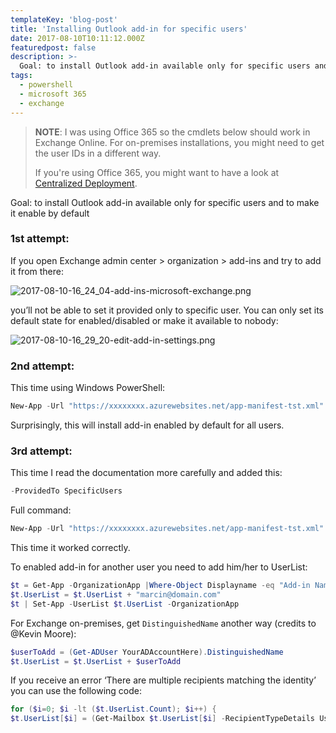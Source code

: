```yaml
---
templateKey: 'blog-post'
title: 'Installing Outlook add-in for specific users'
date: 2017-08-10T10:11:12.000Z
featuredpost: false
description: >-
  Goal: to install Outlook add-in available only for specific users and to make it enable by default
tags:
  - powershell 
  - microsoft 365
  - exchange
---
```


> **NOTE**: I was using Office 365 so the cmdlets below should work in Exchange Online. For on-premises installations, you might need to get the user IDs in a different way.
>
> If you're using Office 365, you might want to have a look at [Centralized Deployment](https://docs.microsoft.com/en-us/office/dev/add-ins/publish/centralized-deployment).

Goal: to install Outlook add-in available only for specific users and to make it enable by default

### 1st attempt:

If you open Exchange admin center > organization > add-ins and try to add it from there:

![2017-08-10-16_24_04-add-ins-microsoft-exchange.png](../../img/posts/2017-08-10-16_24_04-add-ins-microsoft-exchange.png)

you’ll not be able to set it provided only to specific user. You can only set its default state for enabled/disabled or make it available to nobody:

![2017-08-10-16_29_20-edit-add-in-settings.png](../../img/posts/2017-08-10-16_29_20-edit-add-in-settings.png)

<!--more-->

### 2nd attempt:

This time using Windows PowerShell:
``` powershell	
New-App -Url "https://xxxxxxxx.azurewebsites.net/app-manifest-tst.xml" -OrganizationApp -UserList robert@domain.com,peter@domain.com -DefaultStateForUser Enabled
```
Surprisingly, this will install add-in enabled by default for all users.

### 3rd attempt:

This time I read the documentation more carefully and added this:
``` powershell	
-ProvidedTo SpecificUsers
```
Full command:
``` powershell
New-App -Url "https://xxxxxxxx.azurewebsites.net/app-manifest-tst.xml" -OrganizationApp -UserList robert@domain.com,piotr@domain.com -DefaultStateForUser Enabled -ProvidedTo SpecificUsers
```
This time it worked correctly.

To enabled add-in for another user you need to add him/her to UserList:
``` powershell	
$t = Get-App -OrganizationApp |Where-Object Displayname -eq "Add-in Name"
$t.UserList = $t.UserList + "marcin@domain.com"
$t | Set-App -UserList $t.UserList -OrganizationApp
```
For Exchange on-premises, get `DistinguishedName` another way (credits to @Kevin Moore):
``` powershell
$userToAdd = (Get-ADUser YourADAccountHere).DistinguishedName
$t.UserList = $t.UserList + $userToAdd
```
If you receive an error ‘There are multiple recipients matching the identity’ you can use the following code:
``` powershell	
for ($i=0; $i -lt ($t.UserList.Count); $i++) {
$t.UserList[$i] = (Get-Mailbox $t.UserList[$i] -RecipientTypeDetails UserMailbox).userprincipalname
```
